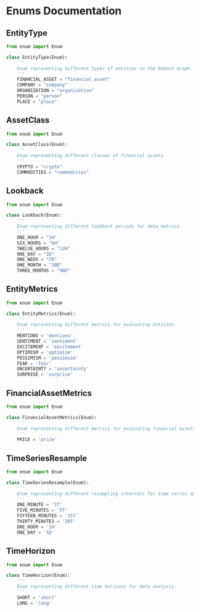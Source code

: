 # Enums Documentation

## EntityType

```python
from enum import Enum

class EntityType(Enum):
    '''
    Enum representing different types of entities in the Rumorz Graph.
    '''
    FINANCIAL_ASSET = "financial_asset"
    COMPANY = "company"
    ORGANIZATION = "organization"
    PERSON = "person"
    PLACE = "place"
```

## AssetClass

```python
from enum import Enum

class AssetClass(Enum):
    '''
    Enum representing different classes of financial assets.
    '''
    CRYPTO = "crypto"
    COMMODITIES = "commodities"
```

## Lookback

```python
from enum import Enum

class Lookback(Enum):
    '''
    Enum representing different lookback periods for data metrics.
    '''
    ONE_HOUR = "1H"
    SIX_HOURS = "6H"
    TWELVE_HOURS = "12H"
    ONE_DAY = "1D"
    ONE_WEEK = "7D"
    ONE_MONTH = "30D"
    THREE_MONTHS = "90D"
```

## EntityMetrics

```python
from enum import Enum

class EntityMetrics(Enum):
    '''
    Enum representing different metrics for evaluating entities.
    '''
    MENTIONS = 'mentions'
    SENTIMENT = 'sentiment'
    EXCITEMENT = 'excitement'
    OPTIMISM = 'optimism'
    PESSIMISM = 'pessimism'
    FEAR = 'fear'
    UNCERTAINTY = 'uncertainty'
    SURPRISE = 'surprise'
```

## FinancialAssetMetrics

```python
from enum import Enum

class FinancialAssetMetrics(Enum):
    '''
    Enum representing different metrics for evaluating financial assets.
    '''
    PRICE = 'price'
```

## TimeSeriesResample

```python
from enum import Enum

class TimeSeriesResample(Enum):
    '''
    Enum representing different resampling intervals for time series data.
    '''
    ONE_MINUTE = '1T'
    FIVE_MINUTES = '5T'
    FIFTEEN_MINUTES = '15T'
    THIRTY_MINUTES = '30T'
    ONE_HOUR = '1H'
    ONE_DAY = '1D'
```

## TimeHorizon

```python
from enum import Enum

class TimeHorizon(Enum):
    '''
    Enum representing different time horizons for data analysis.
    '''
    SHORT = 'short'
    LONG = 'long'
```